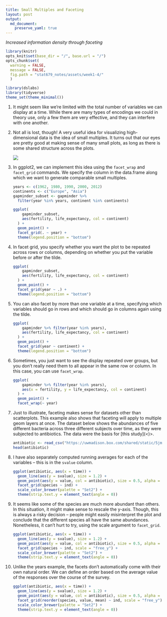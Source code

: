 ```yaml
---
title: Small Multiples and Faceting
layout: post
output: 
  md_document:
    preserve_yaml: true
---
```


_Increased information density through faceting_

```r
library(knitr)
opts_knit$set(base_dir = "/", base.url = "/")
opts_chunk$set(
  warning = FALSE, 
  message = FALSE,
  fig.path = "stat679_notes/assets/week1-4/"
  )
```
```r
library(dslabs)
library(tidyverse)
theme_set(theme_minimal())
```

1. It might seem like we’re limited with the total number of variables we can display at a time. While there are many types of encodings we could in theory use, only a few them are very effective, and they can interfere with one another.

2. Not all is lost, though! A very useful idea for visualizing high-dimensional data is the idea of small multiples. It turns out that our eyes are pretty good at making sense of many small plots, as long as there is some shared structure across the plots.

	![](https://krisrs1128.github.io/stat479/posts/2021-01-20-week2-1/assets/sparklines.png)
	
3. In ggplot2, we can implement this idea using the `facet_wrap` and `facet_grid` commands. We specify the column in the data.frame along which we want to generate comparable small multiples.

    ```r
    years <- c(1962, 1980, 1990, 2000, 2012)
    continents <- c("Europe", "Asia")
    gapminder_subset <- gapminder %>%
      filter(year %in% years, continent %in% continents)
    
    ggplot(
        gapminder_subset, 
        aes(fertility, life_expectancy, col = continent)
      ) +
      geom_point() +
      facet_grid(. ~ year) +
      theme(legend.position = "bottom")
    ```

4. In facet grid, you specify whether you want the plot to be repeated across rows or columns, depending on whether you put the variable before or after the tilde.

    ```r
    ggplot(
        gapminder_subset, 
        aes(fertility, life_expectancy, col = continent)
      ) +
      geom_point() +
      facet_grid(year ~ .) +
      theme(legend.position = "bottom")
    ```

5. You can also facet by more than one variable at a time, specifying which variables should go in rows and which should go in columns again using the tilde.

    ```r
    ggplot(
        gapminder %>% filter(year %in% years),
        aes(fertility, life_expectancy, col = continent)
      ) +
      geom_point() +
      facet_grid(year ~ continent) +
      theme(legend.position = "bottom")
    ```

6. Sometimes, you just want to see the display repeated over groups, but you don’t really need them to all appear in the same row or column. In this case, you can use `facet_wrap`.

    ```r
    ggplot(
        gapminder %>% filter(year %in% years),
        aes(x = fertility, y = life_expectancy, col = continent)
      ) +
      geom_point() +
      facet_wrap(~ year)
    ```
  
7. Just to illustrate, faceting makes sense for datasets other than scatterplots. This example also shows that faceting will apply to multiple geom layers at once. The dataset below shows the abundances of five different bacteria across three different subjects over time, as they were subjected to antibiotics. The data were the basis for [this study](<)>.

    ```r
    antibiotic <- read_csv("https://uwmadison.box.com/shared/static/5jmd9pku62291ek20lioevsw1c588ahx.csv")
    head(antibiotic)
    ```

8. I have also separately computed running averages for each of the variables – this is in the `svalue` column.

    ```r
  	ggplot(antibiotic, aes(x = time)) +
  	  geom_line(aes(y = svalue), size = 1.2) +
  	  geom_point(aes(y = value, col = antibiotic), size = 0.5, alpha = 0.8) +
  	  facet_grid(species ~ ind) +
  	  scale_color_brewer(palette = "Set2") +
  	  theme(strip.text.y = element_text(angle = 0))
    ```
	
9. It seems like some of the species are much more abundant than others. In this situation, it might make sense to rescale the y-axis. Though, this is always a risky decision – people might easily misinterpret the plot and conclude that the different species all have the same abundances. Nonetheless, it can’t hurt to try, using the scale argument to `facet_grid`.

    ```r
  	ggplot(antibiotic, aes(x = time)) +
  	  geom_line(aes(y = svalue), size = 1.2) +
  	  geom_point(aes(y = value, col = antibiotic), size = 0.5, alpha = 0.8) +
  	  facet_grid(species ~ ind, scale = "free_y") +
  	  scale_color_brewer(palette = "Set2") +
  	  theme(strip.text.y = element_text(angle = 0))
    ```

10. Unlike the years example, the facets don’t automatically come with their own natural order. We can define an order based on the average value of the responses over the course of the survey.

    ```r
    ggplot(antibiotic, aes(x = time)) +
      geom_line(aes(y = svalue), size = 1.2) +
      geom_point(aes(y = value, col = antibiotic), size = 0.5, alpha = 0.8) +
      facet_grid(reorder(species, value, mean) ~ ind, scale = "free_y") +
      scale_color_brewer(palette = "Set2") +
      theme(strip.text.y = element_text(angle = 0))
    ```
